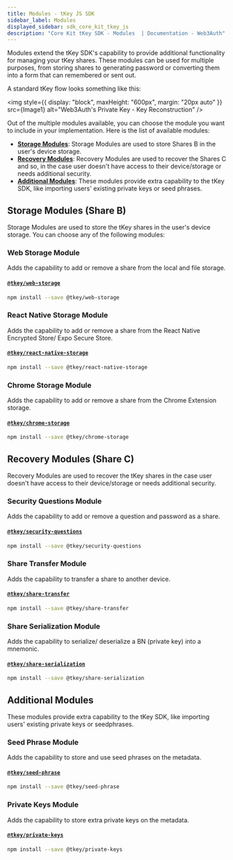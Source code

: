 ```yaml
---
title: Modules - tKey JS SDK
sidebar_label: Modules
displayed_sidebar: sdk_core_kit_tkey_js
description: "Core Kit tKey SDK - Modules  | Documentation - Web3Auth"
---
```



Modules extend the tKey SDK's capability to provide additional functionality for managing your tKey
shares. These modules can be used for multiple purposes, from storing shares to generating password
or converting them into a form that can remembered or sent out.

A standard tKey flow looks something like this:

<img
  style={{ display: "block", maxHeight: "600px", margin: "20px auto" }}
  src={Image1}
  alt="Web3Auth's Private Key - Key Reconstruction"
/>

Out of the multiple modules available, you can choose the module you want to include in your
implementation. Here is the list of available modules:

- [**Storage Modules**](#storage-modules-share-b): Storage Modules are used to store Shares B in the
  user's device storage.
- [**Recovery Modules**](#recovery-modules-share-c): Recovery Modules are used to recover the Shares
  C and so, in the case user doesn't have access to their device/storage or needs additional
  security.
- [**Additional Modules**](#additional-modules): These modules provide extra capability to the tKey
  SDK, like importing users' existing private keys or seed phrases.

## Storage Modules (Share B)

Storage Modules are used to store the tKey shares in the user's device storage. You can choose any
of the following modules:

### Web Storage Module

Adds the capability to add or remove a share from the local and file storage.

#### [`@tkey/web-storage`](https://www.npmjs.com/package/@tkey/web-storage)

```bash npm2yarn
npm install --save @tkey/web-storage
```

### React Native Storage Module

Adds the capability to add or remove a share from the React Native Encrypted Store/ Expo Secure
Store.

#### [`@tkey/react-native-storage`](https://www.npmjs.com/package/@tkey/react-native-storage)

```bash npm2yarn
npm install --save @tkey/react-native-storage
```

### Chrome Storage Module

Adds the capability to add or remove a share from the Chrome Extension storage.

#### [`@tkey/chrome-storage`](https://www.npmjs.com/package/@tkey/chrome-storage)

```bash npm2yarn
npm install --save @tkey/chrome-storage
```

## Recovery Modules (Share C)

Recovery Modules are used to recover the tKey shares in the case user doesn't have access to their
device/storage or needs additional security.

### Security Questions Module

Adds the capability to add or remove a question and password as a share.

#### [`@tkey/security-questions`](https://www.npmjs.com/package/@tkey/security-questions)

```bash npm2yarn
npm install --save @tkey/security-questions
```

### Share Transfer Module

Adds the capability to transfer a share to another device.

#### [`@tkey/share-transfer`](https://www.npmjs.com/package/@tkey/share-transfer)

```bash npm2yarn
npm install --save @tkey/share-transfer
```

### Share Serialization Module

Adds the capability to serialize/ deserialize a BN (private key) into a mnemonic.

#### [`@tkey/share-serialization`](https://www.npmjs.com/package/@tkey/share-serialization)

```bash npm2yarn
npm install --save @tkey/share-serialization
```

## Additional Modules

These modules provide extra capability to the tKey SDK, like importing users' existing private keys
or seedphrases.

### Seed Phrase Module

Adds the capability to store and use seed phrases on the metadata.

#### [`@tkey/seed-phrase`](https://www.npmjs.com/package/@tkey/seed-phrase)

```bash npm2yarn
npm install --save @tkey/seed-phrase
```

### Private Keys Module

Adds the capability to store extra private keys on the metadata.

#### [`@tkey/private-keys`](https://www.npmjs.com/package/@tkey/private-keys)

```bash npm2yarn
npm install --save @tkey/private-keys
```
